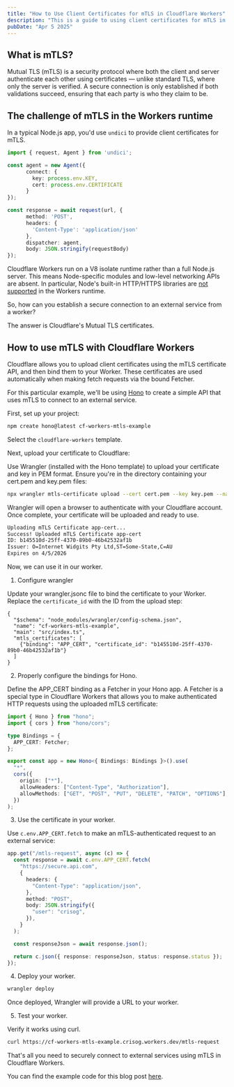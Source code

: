 ```yaml
---
title: "How to Use Client Certificates for mTLS in Cloudflare Workers"
description: "This is a guide to using client certificates for mTLS in Cloudflare Workers"
pubDate: "Apr 5 2025"
---
```


## What is mTLS?
Mutual TLS (mTLS) is a security protocol where both the client and server authenticate each other using certificates — unlike standard TLS, where only the server is verified. A secure connection is only established if both validations succeed, ensuring that each party is who they claim to be.

## The challenge of mTLS in the Workers runtime

In a typical Node.js app, you'd use `undici` to provide client certificates for mTLS. 
```ts
import { request, Agent } from 'undici';

const agent = new Agent({
      connect: {
        key: process.env.KEY,
        cert: process.env.CERTIFICATE
      }
});

const response = await request(url, {
      method: 'POST',
      headers: {
        'Content-Type': 'application/json'
      },
      dispatcher: agent,
      body: JSON.stringify(requestBody)
});
```

Cloudflare Workers run on a V8 isolate runtime rather than a full Node.js server.
This means Node-specific modules and low-level networking APIs are absent. In particular, Node's built-in HTTP/HTTPS libraries are [not supported](https://developers.cloudflare.com/workers/runtime-apis/nodejs/#supported-nodejs-apis) in the Workers runtime.

So, how can you establish a secure connection to an external service from a worker?

The answer is Cloudflare's Mutual TLS certificates.

## How to use mTLS with Cloudflare Workers

Cloudflare allows you to upload client certificates using the mTLS certificate API, and then bind them to your Worker. These certificates are used automatically when making fetch requests via the bound Fetcher.

For this particular example, we'll be using [Hono](https://hono.dev/) to create a simple API that uses mTLS to connect to an external service.

First, set up your project:

```bash
npm create hono@latest cf-workers-mtls-example
```

Select the `cloudflare-workers` template.

Next, upload your certificate to Cloudflare:

Use Wrangler (installed with the Hono template) to upload your certificate and key in PEM format. Ensure you're in the directory containing your cert.pem and key.pem files:

```bash
npx wrangler mtls-certificate upload --cert cert.pem --key key.pem --name app-cert
```

Wrangler will open a browser to authenticate with your Cloudflare account. Once complete, your certificate will be uploaded and ready to use.

```bash
Uploading mTLS Certificate app-cert...
Success! Uploaded mTLS Certificate app-cert
ID: b145510d-25ff-4370-89b0-46b42532af1b
Issuer: O=Internet Widgits Pty Ltd,ST=Some-State,C=AU
Expires on 4/5/2026
```

Now, we can use it in our worker.

1. Configure wrangler

Update your wrangler.jsonc file to bind the certificate to your Worker. Replace the `certificate_id` with the ID from the upload step:

```jsonc
{
  "$schema": "node_modules/wrangler/config-schema.json",
  "name": "cf-workers-mtls-example",
  "main": "src/index.ts",
  "mtls_certificates": [
    {"binding": "APP_CERT", "certificate_id": "b145510d-25ff-4370-89b0-46b42532af1b"}
  ]
}
```

2. Properly configure the bindings for Hono.

Define the APP_CERT binding as a Fetcher in your Hono app. A Fetcher is a special type in Cloudflare Workers that allows you to make authenticated HTTP requests using the uploaded mTLS certificate:
```ts
import { Hono } from "hono";
import { cors } from "hono/cors";

type Bindings = {
  APP_CERT: Fetcher;
};

export const app = new Hono<{ Bindings: Bindings }>().use(
  "*",
  cors({
    origin: ["*"],
    allowHeaders: ["Content-Type", "Authorization"],
    allowMethods: ["GET", "POST", "PUT", "DELETE", "PATCH", "OPTIONS"],
  })
);
```

3. Use the certificate in your worker.

Use `c.env.APP_CERT.fetch` to make an mTLS-authenticated request to an external service:

```ts
app.get("/mtls-request", async (c) => {
  const response = await c.env.APP_CERT.fetch(
    "https://secure.api.com",
    {
      headers: {
        "Content-Type": "application/json",
      },
      method: "POST",
      body: JSON.stringify({
        "user": "crisog",
      }),
    }
  );

  const responseJson = await response.json();

  return c.json({ response: responseJson, status: response.status });
});
```

4. Deploy your worker.

```bash
wrangler deploy
```

Once deployed, Wrangler will provide a URL to your worker.

5. Test your worker.

Verify it works using curl.
```bash
curl https://cf-workers-mtls-example.crisog.workers.dev/mtls-request
```

That's all you need to securely connect to external services using mTLS in Cloudflare Workers.

You can find the example code for this blog post [here](https://github.com/crisog/cf-workers-mtls-example).
